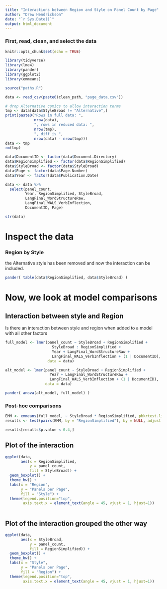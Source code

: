 ```yaml
---
title: "Interactions between Region and Style on Panel Count by Page"
author: "Drew Hendrickson"
date: "`r Sys.Date()`"
output: html_document
---
```


### First, read, clean, and select the data

```r
knitr::opts_chunk$set(echo = TRUE)
```

```r

library(tidyverse)
library(lme4)
library(pander)
library(ggplot2)
library(emmeans)


```




```r



source("paths.R")

data <- read_csv(paste0(clean_path, "page_data.csv"))

# drop Alternative comics to allow interaction terms
tmp <- data[data$StyleBroad != "Alternative",]
print(paste0("Rows in full data: ", 
             nrow(data),
             ", rows in reduced data: ",
             nrow(tmp),
             ", diff is ",
             nrow(data) - nrow(tmp)))
data <- tmp
rm(tmp)

data$DocumentID <- factor(data$Document.Directory)
data$RegionSimplified <- factor(data$RegionSimplified)
data$StyleBroad <- factor(data$StyleBroad)
data$Page <- factor(data$Page.Number)
data$Year <- factor(data$Publication.Date)

```

```r

data <- data %>%
  select(panel_count, 
         Year, RegionSimplified, StyleBroad,
         LangFinal_WordStructureRaw,
         LangFinal_WALS_VerbInflection,
         DocumentID, Page)

str(data)

```

# Inspect the data


### Region by Style

the Alternative style has been removed and now the interaction can be included.

```r

pander( table(data$RegionSimplified, data$StyleBroad) )

```




# Now, we look at model comparisons

## Interaction between style and Region

Is there an interaction between style and region when added to a model with all other factors

```r

full_model <- lmer(panel_count ~ StyleBroad + RegionSimplified + 
                     StyleBroad : RegionSimplified + 
                     Year + LangFinal_WordStructureRaw + 
                     LangFinal_WALS_VerbInflection + (1 | DocumentID),
                   data = data)

alt_model <- lmer(panel_count ~ StyleBroad + RegionSimplified + 
                    Year + LangFinal_WordStructureRaw + 
                    LangFinal_WALS_VerbInflection + (1 | DocumentID),
                  data = data)

pander( anova(alt_model, full_model) )

```
### Post-hoc comparisons

```r

EMM <- emmeans(full_model, ~ StyleBroad * RegionSimplified, pbkrtest.limit = 14000)
results <- test(pairs(EMM, by = "RegionSimplified"), by = NULL, adjust = "mvt")

results[results$p.value < 0.4,]

```

## Plot of the interaction


```r

ggplot(data,
       aes(x = RegionSimplified, 
           y = panel_count,
           fill = StyleBroad)) +
  geom_boxplot() +
  theme_bw() +
  labs(x = "Region",
       y = "Panels per Page",
       fill = "Style") +
  theme(legend.position="top",
        axis.text.x = element_text(angle = 45, vjust = 1, hjust=1))
  

```

## Plot of the interaction grouped the other way


```r

ggplot(data,
       aes(x = StyleBroad, 
           y = panel_count,
           fill = RegionSimplified)) +
  geom_boxplot() +
  theme_bw() +
  labs(x = "Style",
       y = "Panels per Page",
       fill = "Region") +
  theme(legend.position="top",
        axis.text.x = element_text(angle = 45, vjust = 1, hjust=1))
  

```
